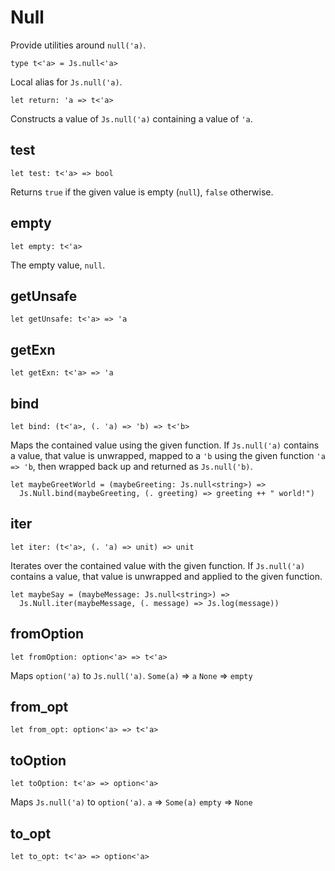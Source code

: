 # Null

<Intro>

Provide utilities around `null('a)`.

</Intro>

```res prelude
type t<'a> = Js.null<'a>
```

Local alias for `Js.null('a)`.

```res sig
let return: 'a => t<'a>
```

Constructs a value of `Js.null('a)` containing a value of `'a`.

## test

```res sig
let test: t<'a> => bool
```

Returns `true` if the given value is empty (`null`), `false` otherwise.

## empty

```res sig
let empty: t<'a>
```

The empty value, `null`.

## getUnsafe

```res sig
let getUnsafe: t<'a> => 'a
```

## getExn

```res sig
let getExn: t<'a> => 'a
```

## bind

```res sig
let bind: (t<'a>, (. 'a) => 'b) => t<'b>
```

Maps the contained value using the given function. If `Js.null('a)` contains a value, that value is unwrapped, mapped to a `'b` using the given function `'a => 'b`, then wrapped back up and returned as `Js.null('b)`.

```res example
let maybeGreetWorld = (maybeGreeting: Js.null<string>) =>
  Js.Null.bind(maybeGreeting, (. greeting) => greeting ++ " world!")
```

## iter

```res sig
let iter: (t<'a>, (. 'a) => unit) => unit
```

Iterates over the contained value with the given function. If `Js.null('a)` contains a value, that value is unwrapped and applied to the given function.

```res example
let maybeSay = (maybeMessage: Js.null<string>) =>
  Js.Null.iter(maybeMessage, (. message) => Js.log(message))
```

## fromOption

```res sig
let fromOption: option<'a> => t<'a>
```

Maps `option('a)` to `Js.null('a)`. `Some(a)` => `a` `None` => `empty`

## from_opt

```res sig
let from_opt: option<'a> => t<'a>
```

## toOption

```res sig
let toOption: t<'a> => option<'a>
```

Maps `Js.null('a)` to `option('a)`. `a` => `Some(a)` `empty` => `None`

## to_opt

```res sig
let to_opt: t<'a> => option<'a>
```
